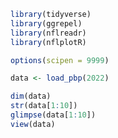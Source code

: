 
```r
library(tidyverse)
library(ggrepel)
library(nflreadr)
library(nflplotR)

options(scipen = 9999)
```


```r
data <- load_pbp(2022)
```

```r
dim(data)
str(data[1:10])
glimpse(data[1:10])
view(data)
```

